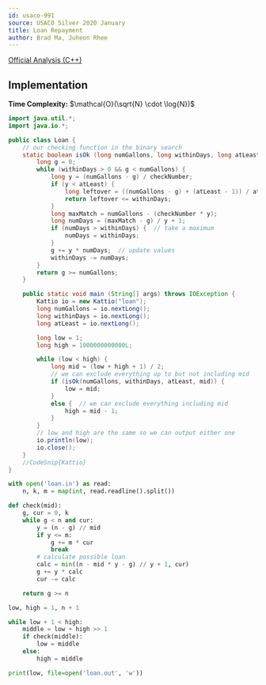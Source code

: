 ```yaml
---
id: usaco-991
source: USACO Silver 2020 January
title: Loan Repayment
author: Brad Ma, Juheon Rhee
---
```


[Official Analysis (C++)](http://www.usaco.org/current/data/sol_loan_silver_jan20.html)

## Implementation
**Time Complexity:** $\mathcal{O}(\sqrt{N} \cdot \log{N})$

<LanguageSection>
  
<JavaSection>

```java
import java.util.*;
import java.io.*;

public class Loan {
	// our checking function in the binary search
	static boolean isOk (long numGallons, long withinDays, long atLeast, long checkNumber) {
		long g = 0;
		while (withinDays > 0 && g < numGallons) {
			long y = (numGallons - g) / checkNumber;
			if (y < atLeast) {
				long leftover = ((numGallons - g) + (atLeast - 1)) / atLeast;
				return leftover <= withinDays;
			}
			long maxMatch = numGallons - (checkNumber * y);
			long numDays = (maxMatch - g) / y + 1;
			if (numDays > withinDays) {  // take a maximum
				numDays = withinDays;
			}
			g += y * numDays;  // update values
			withinDays -= numDays;
		}
		return g >= numGallons;
	}

	public static void main (String[] args) throws IOException {
		Kattio io = new Kattio("loan");
		long numGallons = io.nextLong();
		long withinDays = io.nextLong();
		long atLeast = io.nextLong();

		long low = 1;
		long high = 1000000000000L;

		while (low < high) {
			long mid = (low + high + 1) / 2;
			// we can exclude everything up to but not including mid
			if (isOk(numGallons, withinDays, atLeast, mid)) {
				low = mid;
			}
			else {  // we can exclude everything including mid
				high = mid - 1;
			}
		}
		// low and high are the same so we can output either one
		io.println(low);
		io.close();
	}
	//CodeSnip{Kattio}
}
```
  
</JavaSection>

<PySection>

```python
with open('loan.in') as read:
	n, k, m = map(int, read.readline().split())

def check(mid):
	g, cur = 0, k
	while g < n and cur:
		y = (n - g) // mid
		if y <= m:
			g += m * cur
			break
		# calculate possible loan
		calc = min((n - mid * y - g) // y + 1, cur)
		g += y * calc
		cur -= calc

	return g >= n

low, high = 1, n + 1

while low + 1 < high:
	middle = low + high >> 1
	if check(middle):
		low = middle
	else:
		high = middle

print(low, file=open('loan.out', 'w'))
```

</PySection>
  
</LanguageSection>
